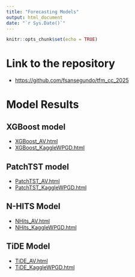 ```yaml
---
title: "Forecasting Models"
output: html_document
date: "`r Sys.Date()`"
---
```


```r
knitr::opts_chunk$set(echo = TRUE)
```

# Link to the repository 

+ [https://github.com/fsansegundo/tfm_cc_2025](https://github.com/fsansegundo/tfm_cc_2025)

# Model Results

## XGBoost model

+ [XGBoost_AV.html](./models/XGBoost/XGBoost_AV.html)
+ [XGBoost_KaggleWPGD.html](./models/XGBoost/XGBoost_KaggleWPGD.html)


## PatchTST model

+ [PatchTST_AV.html](./models/PatchTST/PatchTST_AV.html)
+ [PatchTST_KaggleWPGD.html](./models/PatchTST/PatchTST_KaggleWPGD.html)


## N-HITS Model

+ [NHits_AV.html](./models/NHITS/NHits_AV.html)
+ [NHits_KaggleWPGD.html](./models/NHITS/NHits_KaggleWPGD.html)


## TiDE Model

+ [TiDE_AV.html](./models/TiDE/TiDE_AV.html)
+ [TiDE_KaggleWPGD.html](./models/TiDE/TiDE_KaggleWPGD.html)







